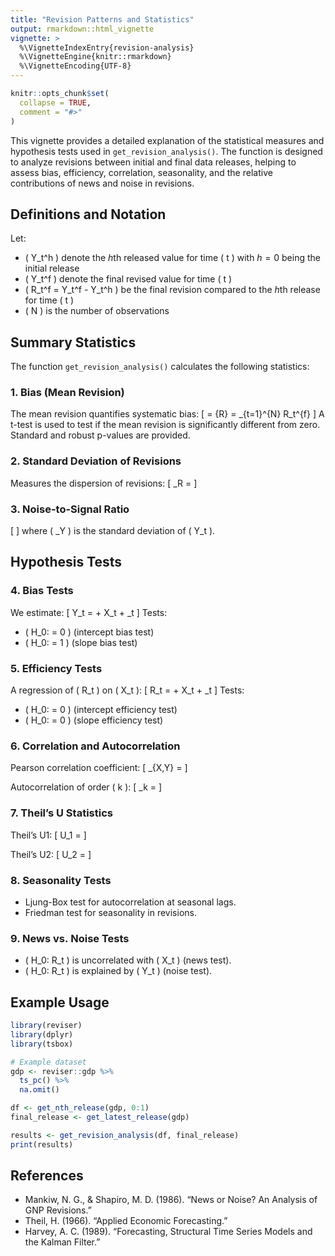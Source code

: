 ```yaml
---
title: "Revision Patterns and Statistics"
output: rmarkdown::html_vignette
vignette: >
  %\VignetteIndexEntry{revision-analysis}
  %\VignetteEngine{knitr::rmarkdown}
  %\VignetteEncoding{UTF-8}
---
```


```r
knitr::opts_chunk$set(
  collapse = TRUE,
  comment = "#>"
)
```

This vignette provides a detailed explanation of the statistical measures and hypothesis tests used in `get_revision_analysis()`. The function is designed to analyze revisions between initial and final data releases, helping to assess bias, efficiency, correlation, seasonality, and the relative contributions of news and noise in revisions.

## Definitions and Notation

Let:

- \( Y_t^h \) denote the $h$th released value for time \( t \) with $h=0$ being the initial release
- \( Y_t^f \) denote the final revised value for time \( t \)
- \( R_t^f = Y_t^f - Y_t^h \) be the final revision compared to the $h$th release for time \( t \)
- \( N \) is the number of observations


## Summary Statistics

The function `get_revision_analysis()` calculates the following statistics:

### 1. Bias (Mean Revision)
The mean revision quantifies systematic bias:
\[ \text{Bias} =  \bar{R} = \frac{1}{N} \sum_{t=1}^{N} R_t^{f} \]
A t-test is used to test if the mean revision is significantly different from zero. 
Standard and robust p-values are provided.

### 2. Standard Deviation of Revisions
Measures the dispersion of revisions:
\[ \sigma_R = \sqrt{ \frac{1}{N-1} \sum_{t=1}^{N} (R_t - \bar{R})^2 } \]

### 3. Noise-to-Signal Ratio
\[ \frac{\sigma_R}{\sigma_Y} \]
where \( \sigma_Y \) is the standard deviation of \( Y_t \).

## Hypothesis Tests

### 4. Bias Tests
We estimate:
\[ Y_t = \alpha + \beta X_t + \varepsilon_t \]
Tests:

- \( H_0: \alpha = 0 \) (intercept bias test)
- \( H_0: \beta = 1 \) (slope bias test)

### 5. Efficiency Tests
A regression of \( R_t \) on \( X_t \):
\[ R_t = \gamma + \delta X_t + \nu_t \]
Tests:

- \( H_0: \gamma = 0 \) (intercept efficiency test)
- \( H_0: \delta = 0 \) (slope efficiency test)

### 6. Correlation and Autocorrelation
Pearson correlation coefficient:
\[ \rho_{X,Y} = \frac{\sum (X_t - \bar{X}) (Y_t - \bar{Y})}{\sqrt{\sum (X_t - \bar{X})^2 \sum (Y_t - \bar{Y})^2}} \]

Autocorrelation of order \( k \):
\[ \rho_k = \frac{\sum (R_t - \bar{R}) (R_{t-k} - \bar{R})}{\sum (R_t - \bar{R})^2} \]

### 7. Theil’s U Statistics
Theil’s U1:
\[ U_1 = \frac{\sqrt{\frac{1}{N} \sum_{t=1}^{N} (R_t)^2}}{\sqrt{\frac{1}{N} \sum_{t=1}^{N} (Y_t^2 + X_t^2)}} \]

Theil’s U2:
\[ U_2 = \frac{\sqrt{\sum (Y_t - Y_{t-1})^2}}{\sqrt{\sum (X_t - X_{t-1})^2}} \]

### 8. Seasonality Tests

- Ljung-Box test for autocorrelation at seasonal lags.
- Friedman test for seasonality in revisions.

### 9. News vs. Noise Tests

- \( H_0: R_t \) is uncorrelated with \( X_t \) (news test).
- \( H_0: R_t \) is explained by \( Y_t \) (noise test).


## Example Usage
```r
library(reviser)
library(dplyr)
library(tsbox)
```

```r
# Example dataset
gdp <- reviser::gdp %>%
  ts_pc() %>%
  na.omit()

df <- get_nth_release(gdp, 0:1)
final_release <- get_latest_release(gdp)

results <- get_revision_analysis(df, final_release)
print(results)
```

## References
- Mankiw, N. G., & Shapiro, M. D. (1986). "News or Noise? An Analysis of GNP Revisions."
- Theil, H. (1966). "Applied Economic Forecasting."
- Harvey, A. C. (1989). "Forecasting, Structural Time Series Models and the Kalman Filter."